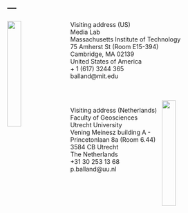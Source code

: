 ---
---

<link rel="stylesheet" href="styles.css" type="text/css">

<img src="images/media-lab.jpg" style="width:25%; border:0px solid; margin-right: 20px" align="left">  

Visiting address (US)  
Media Lab  
Massachusetts Institute of Technology  
75 Amherst St (Room E15-394)  
Cambridge, MA 02139  
United States of America  
+ 1 (617) 3244 365  
balland@mit.edu   

\
\
<img src="images/utrecht.jpg" style="width:25%; border:0px solid; margin-right: 20px" align="right">


Visiting address (Netherlands)  
Faculty of Geosciences  
Utrecht University   
Vening Meinesz building A - Princetonlaan 8a (Room 6.44)   
3584 CB Utrecht  
The Netherlands  
+31 30 253 13 68  
p.balland@uu.nl  